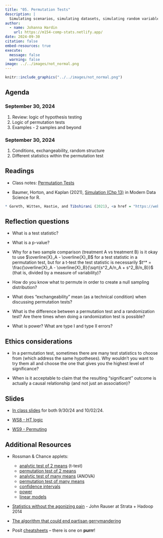 ```yaml
---
title: "05. Permutation Tests"
description: |
  Simulating scenarios, simulating datasets, simulating random variables.
author:
  - name: Johanna Hardin
    url: https://m154-comp-stats.netlify.app/  
date: 2024-09-30
citation: false
embed-resources: true
execute: 
  message: false
  warning: false
image: ../../images/not_normal.png
---
```



```r
knitr::include_graphics("../../images/not_normal.png")
```



## Agenda <i class="fas fa-calendar-alt" target="_blank"></i>

### September 30, 2024

1. Review: logic of hypothesis testing
2. Logic of permutation tests
3. Examples - 2 samples and beyond



### September 30, 2024

1. Conditions, exchangeability, random structure
2. Different statistics within the permutation test


## Readings <i class="fas fa-book-open"></i> 

* Class notes: <a href = "https://st47s.com/Math154/Notes/05-permutation.html" target= "_blank">Permutation Tests</a>

* Baumer, Horton, and Kaplan (2021), <a href = "https://mdsr-book.github.io/mdsr3e/13-simulation.html" target = "_blank">Simulation (Chp 13)</a> in Modern Data Science for R.

```r
* Gareth, Witten, Hastie, and Tibshirani (2021), <a href = "https://web.stanford.edu/~hastie/ISLR2/ISLRv2_website.pdf" target = "_blank">The Bootstrap (section 5.2) </a> Introduction to Statistical Learning.
```

## Reflection questions <i class="fas fa-lightbulb"></i>

* What is a test statistic?

* What is a p-value?

* Why for a two sample comparison (treatment A vs treatment B) is it okay to use $\overline{X}_A - \overline{X}_B$ for a test statistic in a permutation test, but for a t-test the test statistic is necessarily $t^* = \frac{\overline{X}_A - \overline{X}_B}{\sqrt{s^2_A/n_A + s^2_B/n_B}}$  (that is, divided by a measure of variability)?

* How do you know what to permute in order to create a null sampling distribution?

* What does "exchangeability" mean (as a technical condition) when discussing permutation tests?

* What is the difference between a permutation test and a randomization test?  Are there times when doing a randomization test is possible?

* What is power?  What are type I and type II errors?


## Ethics considerations <i class="fas fa-balance-scale"></i> 

* In a permutation test, sometimes there are many test statistics to choose from (which address the same hypotheses).  Why wouldn't you want to try them all and choose the one that gives you the highest level of significance?

* When is it acceptable to claim that the resulting "significant" outcome is actually a causal relationship (and not just an association)?

## Slides <i class="fas fa-desktop"></i> 


* <a href = "https://m154-comp-stats.netlify.app/slides/2024-09-30-permutations" target = "_blank">In class slides</a> for both 9/30/24 and 10/02/24.

* <a href = "https://m154-comp-stats.netlify.app/handout/ws8_m154_f24_HT.pdf" target = "_blank">WS8 - HT logic</a>

* <a href = "https://m154-comp-stats.netlify.app/handout/ws9_m154_f24_permute.pdf" target = "_blank">WS9 - Permuting</a>

## Additional Resources <i class="fas fa-laptop"></i> 


* Rossman & Chance applets:
   - <a href = "http://www.rossmanchance.com/applets/2021/twopopmodels/TwoPopModels.html?population=model" target = "_blank">analytic test of 2 means</a>  (t-test)
   - <a href = "http://www.rossmanchance.com/applets/2021/anovashuffle/AnovaShuffle.htm?hideExtras=2" target = "_blank">permutation test of 2 means</a>
   - <a href = "http://www.rossmanchance.com/applets/AnovaSim.html" target = "_blank">analytic test of many means</a> (ANOVA)
   - <a href = "http://www.rossmanchance.com/applets/2021/comparegroups/CompareGroups.html" target = "_blank">permutation test of many means</a>
   - <a href = "http://www.rossmanchance.com/applets/2021/confsim/ConfSim.html" target = "_blank">confidence intervals</a>
   - <a href = "http://www.rossmanchance.com/applets/2021/power/power.html" target = "_blank">power</a>   
   - <a href = "http://www.rossmanchance.com/applets/2021/regshuffle/regshuffle.htm" target = "_blank">linear models</a>   
   
* <a href = "https://www.youtube.com/watch?v=5Dnw46eC-0o" target = "_blank">Statistics without the agonizing pain</a> - John Rauser at Strata + Hadoop 2014


* <a href = "https://www.youtube.com/watch?v=gRCZR_BbjTo&t=125s" target = "_blank">The algorithm that could end partisan gerrymandering</a>

* Posit <a href = "https://posit.co/resources/cheatsheets/" target = "_blank">cheatsheets</a> -- there is one on **purrr**!






